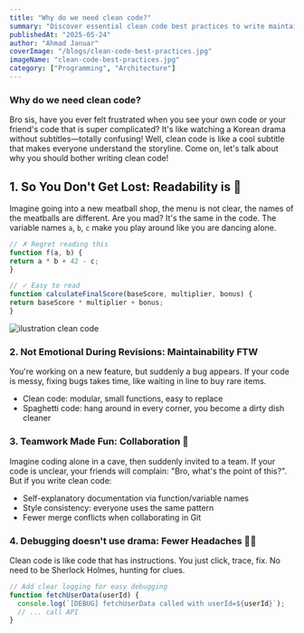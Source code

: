 ```yaml
---
title: "Why do we need clean code?"
summary: "Discover essential clean code best practices to write maintainable, readable, and efficient code. Learn principles and techniques for better software development."
publishedAt: "2025-05-24"
author: "Ahmad Januar"
coverImage: "/blogs/clean-code-best-practices.jpg"
imageName: "clean-code-best-practices.jpg"
category: ["Programming", "Architecture"]
---
```


### Why do we need clean code?
Bro sis, have you ever felt frustrated when you see your own code or your friend's code that is super complicated? It's like watching a Korean drama without subtitles—totally confusing! Well, clean code is like a cool subtitle that makes everyone understand the storyline. Come on, let's talk about why you should bother writing clean code!

## 1. So You Don't Get Lost: Readability is 🔑

Imagine going into a new meatball shop, the menu is not clear, the names of the meatballs are different. Are you mad? It's the same in the code. The variable names `a`, `b`, `c` make you play around like you are dancing alone.


```js
// ✗ Regret reading this
function f(a, b) {
return a * b + 42 - c;
}

// ✓ Easy to read
function calculateFinalScore(baseScore, multiplier, bonus) {
return baseScore * multiplier + bonus;
}
```
![ilustration clean code](/blogs/content/clean-code-1.webp )

### 2. Not Emotional During Revisions: Maintainability FTW

You're working on a new feature, but suddenly a bug appears. If your code is messy, fixing bugs takes time, like waiting in line to buy rare items.

- Clean code: modular, small functions, easy to replace
- Spaghetti code: hang around in every corner, you become a dirty dish cleaner
  
### 3. Teamwork Made Fun: Collaboration 🎉

Imagine coding alone in a cave, then suddenly invited to a team. If your code is unclear, your friends will complain: "Bro, what's the point of this?". But if you write clean code:

- Self-explanatory documentation via function/variable names
- Style consistency: everyone uses the same pattern
- Fewer merge conflicts when collaborating in Git

### 4. Debugging doesn't use drama: Fewer Headaches 🧠💊

Clean code is like code that has instructions. You just click, trace, fix. No need to be Sherlock Holmes, hunting for clues.

```jsx
// Add clear logging for easy debugging
function fetchUserData(userId) {
  console.log(`[DEBUG] fetchUserData called with userId=${userId}`);
  // ... call API
}
```


